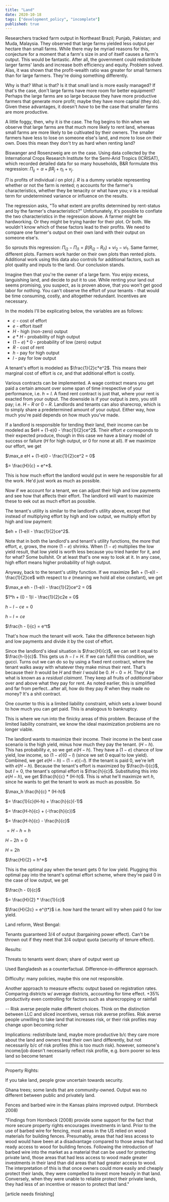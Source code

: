 ```yaml
---
title: "Land"
date: 2020-10-18
tags: ["development_policy", "incomplete"]
published: true
---
```


Researchers tracked farm output in Northeast Brazil; Punjab, Pakistan; and Muda, Malaysia. They observed that large farms yielded less output per hectare than small farms. While there may be myriad reasons for this, conjecture for a moment that a farm's size in and of itself causes a farm's output. This would be fantastic. After all, the government could redistribute larger farms' lands and increase both efficiency and equity. Problem solved. Alas, it was shown that the profit-wealth ratio was greater for small farmers than for large farmers. They're doing something differently.

Why is that? What is that? Is it that small land is more easily managed? If that's the case, don't large farms have more room for better equipment? Perhaps the large farms are so large because they have more productive farmers that generate more profit; maybe they have more capital (they do). Given these advantages, it doesn't *have* to be the case that smaller farms are more productive.

A little foggy, then, why it *is* the case. The fog begins to thin when we observe that large farms are that much more likely to rent land, whereas small farms are more likely to be cultivated by their owners. The smaller farmers have less to lose on someone else's land, and more to lose on their own. Does this mean they don't try as hard when renting land?

Biswanger and Rosenzweig are on the case. Using data collected by the International Crops Research Institute for the Semi-Arid Tropics (ICRISAT), which recorded detailed data for so many households, B&R formulate this regression:
$\Pi{_i}{_j} = \alpha + {\beta}R_j+ {\eta}_i+v_j$.

$\Pi$ is profits of individual $i$ on plot $j$. $R$ is a dummy variable representing whether or not the farm is rented; $\eta$ accounts for the farmer's characteristics, whether they be tenacity or what have you; $v$ is a residual term for undetermined variance or influence on the results.

The regression asks, "To what extent are profits determined by rent-status and by the farmer's characteristics?" Unfortunately, it's possible to conflate the two characteristics in the regression above. A farmer might be hardworking. Or they might be trying harder for their plot. Or both. We wouldn't know which of these factors lead to their profits. We need to compare one farmer's output on their own land with their output on someone else's.

So sprouts this regression: ${\Pi{_i}{_2}}-{\Pi{_i}{_1}}=\beta(R{_i}{_2}-R{_i}{_1})+vi_2-vi_1$. Same farmer, different plots. Farmers work harder on their own plots than rented plots. Additional work using this data also controls for additional factors, such as plot quality and inputs to the land. Our conclusion stands.

Imagine then that you're the owner of a large farm. You enjoy excess, languishing land, and decide to put it to use. While renting your land out seems promising, you suspect, as is proven above, that you won't get good labor for nothing. You can't observe the effort of your tenants - that would be time consuming, costly, and altogether redundant. Incentives are necessary.

In the models I'll be explicating below, the variables are as follows:

* $c$ - cost of effort
* $e$ - effort itself
* $H$ - high (non-zero) output
* $e*H$ - probability of high output
* $(1-e)*0$ - probability of low (zero) output
* $R$ - cost of rent
* $h$ - pay for high output
* $l$ - pay for low output

A tenant's effort is modeled as $\frac{1}{2}c*e^2$. This means their marginal cost of effort is $ce$, and that additional effort is costly.

Various contracts can be implemented. A wage contract means you get paid a certain amount over some span of time irrespective of your performance, i.e. $h=l$. A fixed rent contract is just that, where your rent is exacted from your output. The downside is if your output is zero, you still pay; i.e. $H-R$ or $0-R$. Landlords and tenants can also sharecrop, which is to simply share a predetermined amount of your output. Either way, how much you're paid depends on how much you've made.

If a landlord is responsible for tending their land, their income can be modeled as $eH + (1-e)0 - \frac{1}{2}ce^2$. Their effort $e$ corresponds to their expected produce, though in this case we have a binary model of success or failure ($H$ for high output, or $0$ for none at all). If we maximize our effort, we get


$\max_e eH + (1-e)0 - \frac{1}{2}ce^2 = 0$

$= \frac{H}{c} = e^*$.

This is how much effort the landlord would put in were he responsible for all the work. He'd just work as much as possible.

Now if we account for a tenant, we can adjust their high and low payments and see how that affects their effort. The landlord will want to maximize these to eek out as much effort as possible.

The tenant's utility is similar to the landlord's utility above, except that instead of multiplying effort by high and low output, we multiply effort by high and low payment:

$eh + (1-e)l - \frac{1}{2}ce^2$.

Note that in both the landlord's and tenant's utility functions, the more that effort, $e$, grows, the more $(1-e)$ shrinks. When $(1-e)$ multiplies the low yield result, that low yield is worth less because you tried harder for it, and for what? Some bullshit. Or at least that's one way to look at it. In any case, high effort means higher probability of high output.

Anyway, back to the tenant's utility function. If we maximize $eh + (1-e)l - \frac{1}{2}ce$ with respect to $e$ (meaning we hold all else constant), we get

$\max_e eh - (1-e)l - \frac{1}{2}ce^2 = 0$

$1*h + (0 - 1)l - \frac{1}{2}c2e = 0$

$h - l - ce = 0$

$h - l = ce$

$\frac{h - l}{c} = e^t$

That's how much the tenant will work. Take the difference between high and low payments and divide it by the cost of effort.

Since the landlord's ideal situation is $\frac{H}{c}$, we can set it equal to $\frac{h-l}{c}$. This gets us $h - l = H$. If we can fulfill this condition, we gucci. Turns out we can do so by using a fixed rent contract, where the tenant walks away with whatever they make minus their rent. That's because their $h$ would be $H$ and their $l$ would be $0$. $H-0 = H$. They'd be what is known as a *residual claimant*. They keep all fruits of *additional* labor over and above what they pay for rent. As noted earlier, this is simplified and far from perfect...after all, how do they pay $R$ when they made no money? It's a shit contract.

One counter to this is a limited liability constraint, which sets a lower bound to how much you can get paid. This is analogous to bankruptcy.

This is where we run into the finicky areas of this problem. Because of the limited liability constraint, we know the ideal maximization problems are no longer viable.

The landlord wants to maximize their income. Their income in the best case scenario is the high yield, minus how much they pay the tenant. $(H-h)$. This has probability $e$, so we get $e(H-h)$. They have a $(1-e)$ chance of low yield, low income, so $(1-e)(0-l)$ (since we set $0$ equal to low yield). Combined, we get $e(H-h) - (1-e)(-l)$. If the tenant is paid $0$, we're left with $e(H-h)$. Because the tenant's effort is maximized by $\frac{h-l}{c}$, but $l = 0$, the tenant's optimal effort is $\frac{h}{c}$. Substituting this into $e(H-h)$, we get $\frac{h}{c} * (H-h)$. This is what he'll maximize wrt $h$, since he wants to get the tenant to work as much as possible. So 

$\max_h \frac{h}{c} * (H-h)$
    
$= \frac{1}{c}(H-h) + \frac{h}{c}(-1)$

$= \frac{H-h}{c} + (-\frac{h}{c})$

$= \frac{H-h}{c} - \frac{h}{c}$

$= H-h = h$

$H - 2h = 0$

$H = 2h$

$\frac{H}{2} = h^*$

This is the optimal pay when the tenant gets $0$ for low yield. Plugging this optimal pay into the tenant's optimal effort scheme, where they're paid $0$ in the case of low output, we get

$\frac{h - 0}{c}$

$= \frac{H}{2} * \frac{1}{c}$

$\frac{H}{2c} = e^{t*}$ i.e. how hard the tenant will try when paid $0$ for low yield.

Land reform, West Bengal:

Tenants guaranteed 3/4 of output (bargaining power effect). Can't be thrown out if they meet that 3/4 output quota (security of tenure effect).

Results:

Threats to tenants went down; share of output went up

Used Bangladesh as a counterfactual. Difference-in-difference approach.

Difficulty: many policies, maybe this  one not responsible.

Another approach to measure effects: output based on registration rates. Comparing districts w/ average districts, accounting for time effect.
+35% productivity even controlling for factors such as sharecropping or rainfall


--
Risk averse people make different choices. Think on the distinction between LLC and sliced incentives, versus risk averse profiles. Risk averse people unwilling to take land that increases risk, or their risk profiles may change upon becoming richer

Implications: redistribute land, maybe more productive b/c they care more about the land and owners treat their own land differently, but not necessarily b/c of risk profiles (this is too much risk). however, someone's income/job doesn't necessarily reflect risk profile, e.g. born poorer so less land so become tenant

---
Property Rights:

If you take land, people grow uncertain towards security.

Ghana trees; some lands that are community-owned. Output was no different between public and privately land.
    

Fences and barbed wire in the Kansas plains improved output. (Hornbeck 2008)


"Findings from Hornbeck (2008) provide some support for the fact that more secure property rights encourages investments in land. Prior to the use of barbed wire for fencing, most areas in the US relied on wood materials for building fences. Presumably, areas that had less access to wood would have been at a disadvantage compared to those areas that had ready access to wood for building fences. Following the introduction of barbed wire into the market as a material that can be used for protecting private land, those areas that had less access to wood made greater investments in their land than did areas that had greater access to wood. The interpretation of this is that once owners could more easily and cheaply protect their lands, they were compelled to invest more heavily in that land. Conversely, when they were unable to reliable protect their private lands, they had less of an incentive or reason to protect that land."

[article needs finishing]


